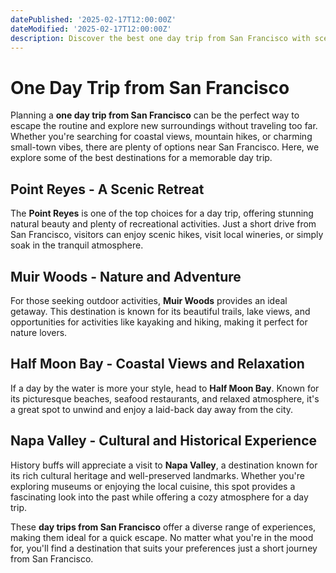 ```yaml
---
datePublished: '2025-02-17T12:00:00Z'
dateModified: '2025-02-17T12:00:00Z'
description: Discover the best one day trip from San Francisco with scenic destinations, exciting activities, and top recommendations for a perfect getaway.
---
```


# One Day Trip from San Francisco

Planning a **one day trip from San Francisco** can be the perfect way to escape the routine and explore new surroundings without traveling too far. Whether you're searching for coastal views, mountain hikes, or charming small-town vibes, there are plenty of options near San Francisco. Here, we explore some of the best destinations for a memorable day trip.

## Point Reyes - A Scenic Retreat

The **Point Reyes** is one of the top choices for a day trip, offering stunning natural beauty and plenty of recreational activities. Just a short drive from San Francisco, visitors can enjoy scenic hikes, visit local wineries, or simply soak in the tranquil atmosphere.

## Muir Woods - Nature and Adventure

For those seeking outdoor activities, **Muir Woods** provides an ideal getaway. This destination is known for its beautiful trails, lake views, and opportunities for activities like kayaking and hiking, making it perfect for nature lovers.

<PromotionSection />

## Half Moon Bay - Coastal Views and Relaxation

If a day by the water is more your style, head to **Half Moon Bay**. Known for its picturesque beaches, seafood restaurants, and relaxed atmosphere, it's a great spot to unwind and enjoy a laid-back day away from the city.

## Napa Valley - Cultural and Historical Experience

History buffs will appreciate a visit to **Napa Valley**, a destination known for its rich cultural heritage and well-preserved landmarks. Whether you're exploring museums or enjoying the local cuisine, this spot provides a fascinating look into the past while offering a cozy atmosphere for a day trip.

These **day trips from San Francisco** offer a diverse range of experiences, making them ideal for a quick escape. No matter what you're in the mood for, you'll find a destination that suits your preferences just a short journey from San Francisco.
